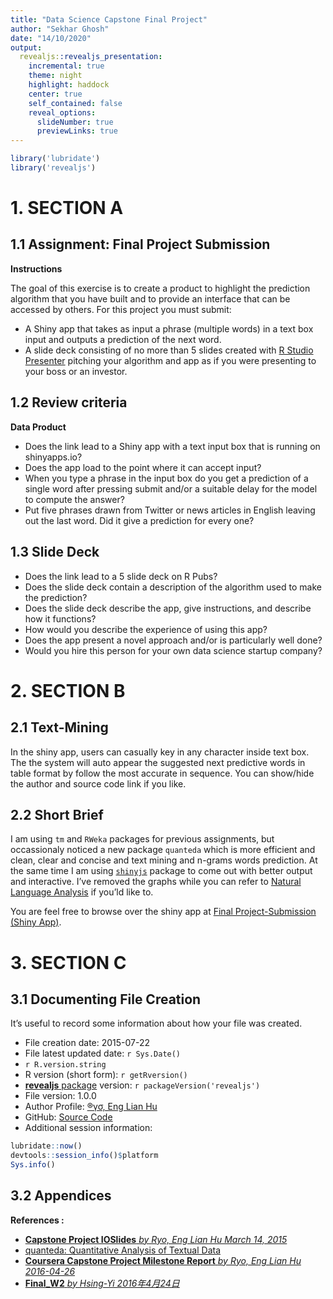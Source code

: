 ```yaml
---
title: "Data Science Capstone Final Project"
author: "Sekhar Ghosh"
date: "14/10/2020"
output: 
  revealjs::revealjs_presentation:
    incremental: true
    theme: night
    highlight: haddock
    center: true
    self_contained: false
    reveal_options:
      slideNumber: true
      previewLinks: true
---
```


```r
library('lubridate')
library('revealjs')
```

# 1. SECTION A

## 1.1 Assignment: Final Project Submission

**Instructions**

  The goal of this exercise is to create a product to highlight the prediction algorithm that you have built and to provide an interface that can be accessed by others. For this project you must submit:

  - A Shiny app that takes as input a phrase (multiple words) in a text box input and outputs a prediction of the next word.
  - A slide deck consisting of no more than 5 slides created with [R Studio Presenter](https://support.rstudio.com/hc/en-us/articles/200486468-Authoring-R-Presentations) pitching your algorithm and app as if you were presenting to your boss or an investor.

## 1.2 Review criteria

**Data Product**

  - Does the link lead to a Shiny app with a text input box that is running on shinyapps.io?
  - Does the app load to the point where it can accept input?
  - When you type a phrase in the input box do you get a prediction of a single word after pressing submit and/or a suitable delay for the model to compute the answer?
  - Put five phrases drawn from Twitter or news articles in English leaving out the last word. Did it give a prediction for every one?

## 1.3 Slide Deck

  - Does the link lead to a 5 slide deck on R Pubs?
  - Does the slide deck contain a description of the algorithm used to make the prediction?
  - Does the slide deck describe the app, give instructions, and describe how it functions?
  - How would you describe the experience of using this app?
  - Does the app present a novel approach and/or is particularly well done?
  - Would you hire this person for your own data science startup company?

# 2. SECTION B

## 2.1 Text-Mining

  In the shiny app, users can casually key in any character inside text box. The the system will auto appear the suggested next predictive words in table format by follow the most accurate in sequence. You can show/hide the author and source code link if you like.

## 2.2 Short Brief

  I am using `tm` and `RWeka` packages for previous assignments, but occassionaly noticed a new package `quanteda` which is more efficient and clean, clear and concise and text mining and n-grams words prediction. At the same time I am using [`shinyjs`](https://github.com/daattali/shinyjs) package to come out with better output and interactive. I've removed the graphs while you can refer to [Natural Language Analysis](https://beta.rstudioconnect.com/englianhu/Natural-Language-Analysis/) if you'ld like to.

  You are feel free to browse over the shiny app at [Final Project-Submission (Shiny App)](https://beta.rstudioconnect.com/englianhu/Final-Project-Submission/).

# 3. SECTION C

## 3.1 Documenting File Creation

  It's useful to record some information about how your file was created.
  
  - File creation date: 2015-07-22
  - File latest updated date: `r Sys.Date()`
  - `r R.version.string`
  - R version (short form): `r getRversion()`
  - [**revealjs** package](https://github.com/rstudio/revealjs) version: `r packageVersion('revealjs')`
  - File version: 1.0.0
  - Author Profile: [®γσ, Eng Lian Hu](https://beta.rstudioconnect.com/englianhu/ryo-eng/)
  - GitHub: [Source Code](https://github.com/englianhu/Coursera-Data-Science-Capstone)
  - Additional session information:

```r
lubridate::now()
devtools::session_info()$platform
Sys.info()
```

## 3.2 Appendices

**References :**

  - [**Capstone Project IOSlides** *by Ryo, Eng Lian Hu March 14, 2015*](http://rpubs.com/englianhu/Capstone_Project_IOSlides)
  - [quanteda: Quantitative Analysis of Textual Data](http://kbenoit.github.io/quanteda/intro/overview.html)
  - [**Coursera Capstone Project Milestone Report** *by Ryo, Eng Lian Hu 2016-04-26*](http://rpubs.com/englianhu/Milestone-Report)
  - [**Final_W2** *by Hsing-Yi 2016年4月24日*](http://rpubs.com/Hsing-Yi/176027)

